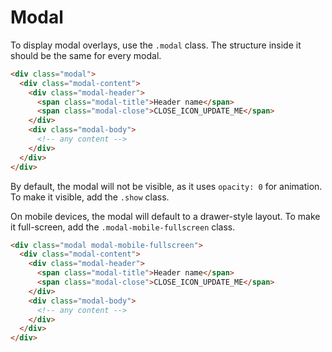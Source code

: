 # Modal

To display modal overlays, use the `.modal` class.
The structure inside it should be the same for every modal.

```html
<div class="modal">
  <div class="modal-content">
    <div class="modal-header">
      <span class="modal-title">Header name</span>
      <span class="modal-close">CLOSE_ICON_UPDATE_ME</span>
    </div>
    <div class="modal-body">
      <!-- any content -->
    </div>
  </div>
</div>
```

By default, the modal will not be visible, as it uses `opacity: 0` for animation.
To make it visible, add the `.show` class.

On mobile devices, the modal will default to a drawer-style layout.
To make it full-screen, add the `.modal-mobile-fullscreen` class.

```html
<div class="modal modal-mobile-fullscreen">
  <div class="modal-content">
    <div class="modal-header">
      <span class="modal-title">Header name</span>
      <span class="modal-close">CLOSE_ICON_UPDATE_ME</span>
    </div>
    <div class="modal-body">
      <!-- any content -->
    </div>
  </div>
</div>
```